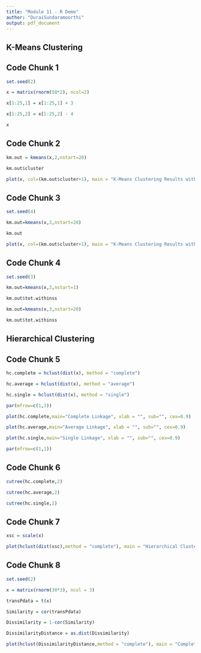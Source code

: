 ```yaml
---
title: "Module 11 - R Demo"
author: "DuraiSundaramoorthi"
output: pdf_document
---
```


## K-Means Clustering
## Code Chunk 1
```r
set.seed(2)

x = matrix(rnorm(50*2), ncol=2)

x[1:25,1] = x[1:25,1] + 3

x[1:25,2] = x[1:25,2] - 4

x
```

## Code Chunk 2
```r
km.out = kmeans(x,2,nstart=20)

km.out$cluster

plot(x, col=(km.out$cluster+1), main = "K-Means Clustering Results with K = 2", xlab="", ylab="", pch=20,cex=2)
```


## Code Chunk 3
```r
set.seed(4)

km.out=kmeans(x,3,nstart=20)

km.out

plot(x, col=(km.out$cluster+1), main = "K-Means Clustering Results with K = 3", xlab="", ylab="", pch=20,cex=2)
```


## Code Chunk 4
```r
set.seed(3)

km.out=kmeans(x,3,nstart=1)

km.out$tot.withinss

km.out=kmeans(x,3,nstart=20)

km.out$tot.withinss
```


## Hierarchical Clustering
## Code Chunk 5
```r
hc.complete = hclust(dist(x), method = "complete")

hc.average = hclust(dist(x), method = "average")

hc.single = hclust(dist(x), method = "single")

par(mfrow=c(1,3))

plot(hc.complete,main="Complete Linkage", xlab = "", sub="", cex=0.9)

plot(hc.average,main="Average Linkage", xlab = "", sub="", cex=0.9)

plot(hc.single,main="Single Linkage", xlab = "", sub="", cex=0.9)

par(mfrow=c(1,1))

```


## Code Chunk 6
```r
cutree(hc.complete,2)

cutree(hc.average,2)

cutree(hc.single,2)
```


## Code Chunk 7
```r
xsc = scale(x)

plot(hclust(dist(xsc),method = "complete"), main = "Hierarchical Clustering with Scaled Features")

```


## Code Chunk 8
```r
set.seed(2)

x = matrix(rnorm(30*3), ncol = 3)

transPdata = t(x)

Similarity = cor(transPdata)

Dissimilarity = 1-cor(Similarity)

DissimilarityDistance = as.dist(Dissimilarity)

plot(hclust(DissimilarityDistance,method = "complete"), main = "Complete Linkage with Correlation-Based Distance", xlab = "", sub="")
```

